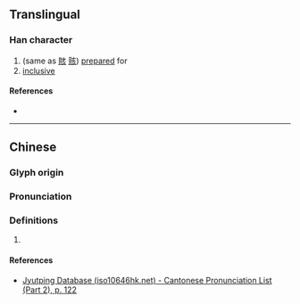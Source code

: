 {{character info}}
==Translingual==

===Han character===
{{Han char|rn=72|rad=日|as=06|sn=10|four=|canj=AYVO|ids=⿰日亥}}

# (same as [[賅]] [[赅]]) [[prepare]]d for
# [[inclusive]]

====References====
* {{Han ref|kx=0495.160|dkj=13916|dj=0861.010|hdz=21509.020|uh=6650|ud=26192}}

----

==Chinese==
{{zh-forms}}

===Glyph origin===
{{Han etym}}

===Pronunciation===
{{zh-pron
|m=gāi
|c=goi1
|mc=y
|oc=y
|cat=
}}

===Definitions===
{{zh-hanzi}}

# {{rfdef|zh}}

====References====
* [http://www.iso10646hk.net/jp/document/download.jsp Jyutping Database (iso10646hk.net) - Cantonese Pronunciation List (Part 2), p. 122]